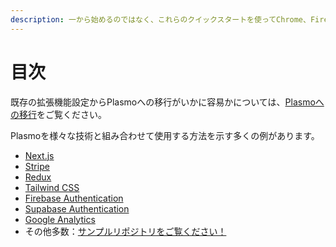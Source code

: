 ```yaml
---
description: 一から始めるのではなく、これらのクイックスタートを使ってChrome、Firefox、またはEdgeのブラウザ拡張機能を構築しましょう。
---
```


# 目次

既存の拡張機能設定からPlasmoへの移行がいかに容易かについては、[Plasmoへの移行](/quickstarts/migrate-to-plasmo)をご覧ください。

Plasmoを様々な技術と組み合わせて使用する方法を示す多くの例があります。

- [Next.js](/quickstarts/with-nextjs)
- [Stripe](/quickstarts/with-stripe)
- [Redux](/quickstarts/with-redux)
- [Tailwind CSS](/quickstarts/with-tailwindcss)
- [Firebase Authentication](/quickstarts/with-firebase-authentication)
- [Supabase Authentication](/quickstarts/with-supabase)
- [Google Analytics](/quickstarts/with-google-analytics)
- その他多数：[サンプルリポジトリをご覧ください！](https://github.com/PlasmoHQ/examples)


